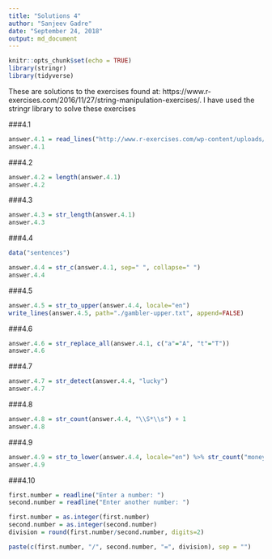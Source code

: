 ```yaml
---
title: "Solutions 4"
author: "Sanjeev Gadre"
date: "September 24, 2018"
output: md_document
---
```


```r
knitr::opts_chunk$set(echo = TRUE)
library(stringr)
library(tidyverse)
```

These are solutions to the exercises found at: https://www.r-exercises.com/2016/11/27/string-manipulation-exercises/. I have used the stringr library to solve these exercises

###4.1
```r
answer.4.1 = read_lines("http://www.r-exercises.com/wp-content/uploads/2016/11/gambler.txt")
answer.4.1
```

###4.2
```r
answer.4.2 = length(answer.4.1)
answer.4.2
```

###4.3
```r
answer.4.3 = str_length(answer.4.1)
answer.4.3
```

###4.4
```r
data("sentences")

answer.4.4 = str_c(answer.4.1, sep=" ", collapse=" ")
answer.4.4
```

###4.5
```r
answer.4.5 = str_to_upper(answer.4.4, locale="en")
write_lines(answer.4.5, path="./gambler-upper.txt", append=FALSE)
```

###4.6
```r
answer.4.6 = str_replace_all(answer.4.1, c("a"="A", "t"="T"))
answer.4.6
```

###4.7
```r
answer.4.7 = str_detect(answer.4.4, "lucky")
answer.4.7
```

###4.8
```r
answer.4.8 = str_count(answer.4.4, "\\S*\\s") + 1
answer.4.8
```

###4.9
```r
answer.4.9 = str_to_lower(answer.4.4, locale="en") %>% str_count("money")
answer.4.9
```

###4.10
```r
first.number = readline("Enter a number: ")
second.number = readline("Enter another number: ")

first.number = as.integer(first.number)
second.number = as.integer(second.number)
division = round(first.number/second.number, digits=2)

paste(c(first.number, "/", second.number, "=", division), sep = "")
```

